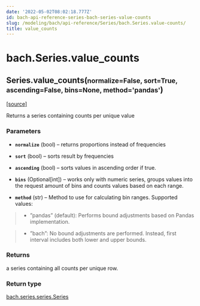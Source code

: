 ```yaml
---
date: '2022-05-02T08:02:18.777Z'
id: bach-api-reference-series-bach-series-value-counts
slug: /modeling/bach/api-reference/Series/bach.Series.value-counts/
title: value_counts
---
```


# bach.Series.value_counts

<div class="method">

<h2 class="signature-class"><span class="additional-name">Series.</span><span class="name">value_counts(</span><small class="parameter-list"><span class="parameter" id="normalize">normalize=False</span>, <span class="parameter" id="sort">sort=True</span>, <span class="parameter" id="ascending">ascending=False</span>, <span class="parameter" id="bins">bins=None</span>, <span class="parameter" id="method">method='pandas'</span></small>)</h2>


&#8203;<span class="view-source">[[source]](https://github.com/objectiv/objectiv-analytics/blob/main/bach/bach/series/series.py)</span>

<div class="content">

Returns a series containing counts per unique value


### Parameters

* **`normalize`** (bool) – returns proportions instead of frequencies

* **`sort`** (bool) – sorts result by frequencies

* **`ascending`** (bool) – sorts values in ascending order if true.

* **`bins`** (Optional[int]) – works only with numeric series, groups values into the request amount of bins
and counts values based on each range.

* **`method`** (str) – Method to use for calculating bin ranges.
Supported values:

>   * ”pandas” (default): Performs bound adjustments based on Pandas implementation.

>   * ”bach”: No bound adjustments are performed. Instead, first interval includes both
> lower and upper bounds.




### Returns

a series containing all counts per unique row.



### Return type

[bach.series.series.Series](/docs/modeling/bach/api-reference/Series/bach.Series/#bach.Series)



</div>

</div>
